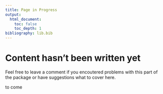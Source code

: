 ```yaml
---
title: Page in Progress 
output: 
  html_document:
    toc: false
    toc_depth: 1
bibliography: lib.bib
---
```


# Content hasn't been written yet
Feel free to leave a comment if you encoutered problems with this part of the package or have suggestions what to cover here.

to come 
